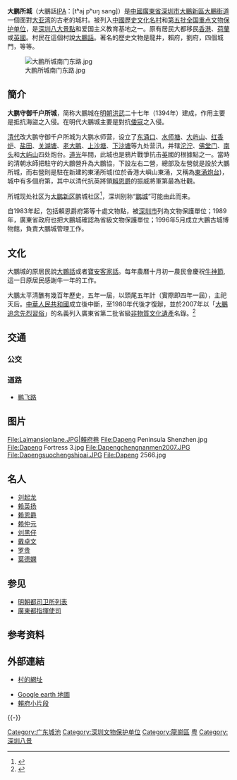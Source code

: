 {{otheruses|大鹏 (消歧义)}}
{{文物保护单位
| 级别 = 全国
| 名称 = 大鹏所城
| 图片 = [[File:Dapengcheng.JPG|220px]]<br /><small>大鹏城</small>
| 编号 = 5-373
| 分类 = 古建筑
| 时代 = [[明朝|明]]、[[清朝|清]]
| 所在 =  {{CHN}}[[广东省|广东省]][[深圳市|深圳市]][[龍崗區|龍崗區]]
| 登录 = 2001年
| Cat = 广东全国重点文物保护单位
}}
'''大鹏所城'''（大鵬話[[國際音標|IPA]]：[tʰaj pʰuŋ sang]）是[[中國|中國]][[廣東省|廣東省]][[深圳市|深圳市]][[大鵬新區|大鵬新區]][[大鵬街道|大鵬街道]]一個面對[[大亚湾|大亚湾]]的古老的城村。被列入[[中國歷史文化名村|中國歷史文化名村]]和[[第五批全国重点文物保护单位|第五批全国重点文物保护单位]]，是[[深圳|深圳]][[深圳八景|八大景點]]和爱国主义教育基地之一。原有居民大都移民[[香港|香港]]、[[荷蘭|荷蘭]]或[[英國|英國]]。村民在這個村說[[大鵬話|大鵬話]]。著名的歷史文物是龍井，賴府，劉府，四個城門，等等。

[[File:大鹏所城南门东路.jpg|thumb]]

== 簡介 ==
'''大鹏守御千户所城'''，简称大鵬城在[[明朝|明朝]][[洪武|洪武]]二十七年（1394年）建成，作用主要是抵抗海盜之入侵。在明代大鵬城主要是對抗[[倭寇|倭寇]]之入侵。

[[清朝|清代]]改大鹏守御千户所城为大鹏水师营，设立了[[東涌_(香港)|东涌口]]、[[水师塘|水师塘]]、[[大屿山|大屿山]]、[[红香炉|红香炉]]、[[盐田|盐田]]、[[关湖塘|关湖塘]]、[[老大鹏|老大鹏]]、[[上沙|上沙塘]]、[[下沙|下沙塘]]等九处营汛，并辖[[沱泞|沱泞]]、[[佛堂门炮台|佛堂门]]、[[南头_(深圳)|南头]]和[[大屿山|大屿山]]四处炮台。[[道光|道光]]年間，此城也是鴉片戰爭抗击[[英国|英]]國的根據點之一。當時的清朝水師把駐守的大鵬營升為大鵬協，下設左右二營，總部及左營就是設於大鵬所城，而右營則是駐在新建的東涌所城(位於香港大嶼山東涌，又稱為[[東涌炮台|東涌炮台]])，城中有多個府第，其中以清代抗英將領[[賴恩爵|賴恩爵]]的振威將軍第最為壯觀。

所城现处社区为[[大鹏新区|大鹏新区]]鹏城社区<ref>{{Cite web |url=http://www.szpl.gov.cn/szupb/fdtz/lg/200605170202795.shtml |title=深圳市龙岗402-03号片区大鹏鹏城地区法定图则 |access-date=2016-03-06 |archive-url=https://web.archive.org/web/20150818154409/http://www.szpl.gov.cn/szupb/fdtz/lg/200605170202795.shtml |archive-date=2015-08-18 |dead-url=yes }}</ref>，深圳别称“[[鹏城|鹏城]]”可能由此而来。

自1983年起，包括賴恩爵府第等十處文物點，被[[深圳市|深圳市]]列為文物保護單位；1989年，廣東省政府也把大鵬城確認為省級文物保護單位；1996年5月成立大鵬古城博物館，負責大鵬城管理工作。

==文化==
大鵬城的原居民說[[大鵬話|大鵬話]]或者[[寶安客家話|寶安客家話]]。每年農曆十月初一農民會慶祝[[牛神節|牛神節]],這一日原居民感謝牛一年的工作。

大鵬太平清醮有幾百年歷史，五年一屆，以頭尾五年計（實際即四年一屆），主祀天后。[[中華人民共和國|中華人民共和國]]成立後中斷，至1980年代後才復辦，並於2007年以「[[大鵬追念先烈習俗|大鵬追念先烈習俗]]」的名義列入廣東省第二批省級[[非物質文化遺產|非物質文化遺產]]名錄。<ref>{{Cite web |url=http://www.hkhikers.com/Da%20Peng%20Da%20Chiu.htm |title=大鵬所城太平清醮 |access-date=2013-06-29 |archive-date=2019-05-18 |archive-url=https://web.archive.org/web/20190518194417/http://www.hkhikers.com/Da%20Peng%20Da%20Chiu.htm |dead-url=no }}</ref>

== 交通 ==

=== 公交 ===
{{深圳公交巴士列表|M457|M471|车站名=大鹏所城}}

=== 道路 ===

* [[鹏飞路|鹏飞路]]

== 图片 ==

<gallery>
File:Laimansionlane.JPG|賴府巷
File:Dapeng Peninsula Shenzhen.jpg
File:Dapeng Fortress 3.jpg
File:Dapengchengnanmen2007.JPG
File:Dapengsuochengshipai.JPG
File:Dapeng 2566.jpg
</gallery>

== 名人 ==
* [[刘起龙|刘起龙]]
* [[赖英扬|赖英扬]]　
* [[赖恩爵|赖恩爵]]　　
* [[赖仲元|赖仲元]]
* [[刘黑仔|刘黑仔]]　　
* [[戴卓文|戴卓文]]　　
* [[罗贵|罗贵]]
* [[葉德嫻|葉德嫻]]

==参见==
*[[明朝都司卫所列表|明朝都司卫所列表]]
*[[廣東都指揮使司|廣東都指揮使司]]

==参考资料==
{{Reflist}}

== 外部連結 ==
{{Commonscat|Dapengcheng|大鹏所城}}
* {{zh}}[https://web.archive.org/web/20090222042807/http://www.szdpsc.com/ 村的網址]
* [http://www.indexmundi.com/z/?lat=22.595&lon=114.465&t=p&r=11860&p=dapengcheng&cc=ch&c=china Google earth 地圖] {{Wayback|url=http://www.indexmundi.com/z/?lat=22.595&lon=114.465&t=p&r=11860&p=dapengcheng&cc=ch&c=china |date=20190522042448 }}
* [http://nl.youtube.com/watch?v=J0JogD84OM8&feature=PlayList&p=5BF1518D8E0EA321&index=1 賴府小片段]

{{-}}
{{广东省境内的古城墙}}
{{中国历史文化名村}}
{{广东全国重点文物保护单位}}
{{深圳}}
{{歷代新安八景|state=autocollapse}}

{{DEFAULTSORT:D大}}

[[Category:广东城池|Category:广东城池]]
[[Category:深圳文物保护单位|Category:深圳文物保护单位]]
[[Category:龍崗區|Category:龍崗區]]
[[Category:中国历史文化名村|粤]]
[[Category:深圳八景|Category:深圳八景]]